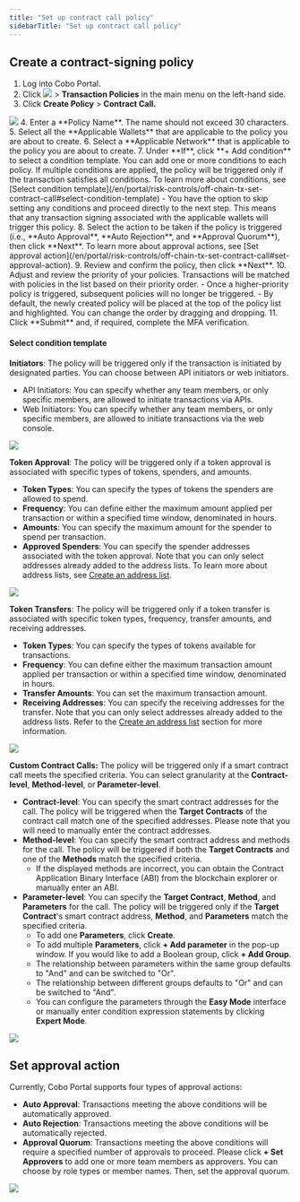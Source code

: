 ```yaml
---
title: "Set up contract call policy"
sidebarTitle: "Set up contract call policy"
---
```


## Create a contract-signing policy

1. Log into Cobo Portal.
2. Click <img src="/en/images/common/wallets_icon.svg" className="icon"/> > **Transaction Policies** in the main menu on the left-hand side.
3. Click **Create Policy** > **Contract Call.**
<img src="/en/images/risk-controls/create_policy.png" className="screenshot_full_screen"/>
4. Enter a **Policy Name**. The name should not exceed 30 characters.
5. Select all the **Applicable Wallets** that are applicable to the policy you are about to create.
6. Select a **Applicable Network** that is applicable to the policy you are about to create.
7. Under **If**, click **+ Add condition** to select a condition template. You can add one or more conditions to each policy. If multiple conditions are applied, the policy will be triggered only if the transaction satisfies all conditions. To learn more about conditions, see [Select condition template](/en/portal/risk-controls/off-chain-tx-set-contract-call#select-condition-template)
   - You have the option to skip setting any conditions and proceed directly to the next step. This means that any transaction signing associated with the applicable wallets will trigger this policy.
8. Select the action to be taken if the policy is triggered (i.e., **Auto Approval**, **Auto Rejection**, and **Approval Quorum**), then click **Next**. To learn more about approval actions, see [Set approval action](/en/portal/risk-controls/off-chain-tx-set-contract-call#set-approval-action).
9. Review and confirm the policy, then click **Next**.
10. Adjust and review the priority of your policies. Transactions will be matched with policies in the list based on their priority order.
    - Once a higher-priority policy is triggered, subsequent policies will no longer be triggered.
    - By default, the newly created policy will be placed at the top of the policy list and highlighted. You can change the order by dragging and dropping.
11. Click **Submit** and, if required, complete the MFA verification.

#### Select condition template <a id="select-condition-template"></a>

**Initiators**: The policy will be triggered only if the transaction is initiated by designated parties. You can choose between API initiators or web initiators.

- API Initiators: You can specify whether any team members, or only specific members, are allowed to initiate transactions via APIs.
- Web Initiators: You can specify whether any team members, or only specific members, are allowed to initiate transactions via the web console.
<img src="/en/images/risk-controls/initiators.png" className="screenshot_full_screen"/>


**Token Approval**: The policy will be triggered only if a token approval is associated with specific types of tokens, spenders, and amounts.
- **Token Types**: You can specify the types of tokens the spenders are allowed to spend.
- **Frequency**: You can define either the maximum amount applied per transaction or within a specified time window, denominated in hours.
- **Amounts**: You can specify the maximum amount for the spender to spend per transaction.
- **Approved Spenders**: You can specify the spender addresses associated with the token approval. Note that you can only select addresses already added to the address lists. To learn more about address lists, see [Create an address list](/en/portal/risk-controls/address-list).
<img src="/en/images/risk-controls/token-approval.png" className="screenshot_full_screen"/>


**Token Transfers**: The policy will be triggered only if a token transfer is associated with specific token types, frequency, transfer amounts, and receiving addresses.
- **Token Types**: You can specify the types of tokens available for transactions.
- **Frequency**: You can define either the maximum transaction amount applied per transaction or within a specified time window, denominated in hours.
- **Transfer Amounts**: You can set the maximum transaction amount.
- **Receiving Addresses**: You can specify the receiving addresses for the transfer. Note that you can only select addresses already added to the address lists. Refer to the [Create an address list](/en/portal/risk-controls/address-list) section for more information.
<img src="/en/images/risk-controls/token-transfers.png" className="screenshot_full_screen"/>



**Custom Contract Calls:** The policy will be triggered only if a smart contract call meets the specified criteria. You can select granularity at the **Contract-level**, **Method-level**, or **Parameter-level**.

- **Contract-level**: You can specify the smart contract addresses for the call. The policy will be triggered when the **Target Contracts** of the contract call match one of the specified addresses. Please note that you will need to manually enter the contract addresses.
- **Method-level**: You can specify the smart contract address and methods for the call. The policy will be triggered if both the **Target Contracts** and one of the **Methods** match the specified criteria.
  - If the displayed methods are incorrect, you can obtain the Contract Application Binary Interface (ABI) from the blockchain explorer or manually enter an ABI.
- **Parameter-level**: You can specify the **Target Contract**, **Method**, and **Parameters** for the call. The policy will be triggered only if the **Target Contract**'s smart contract address, **Method**, and **Parameters** match the specified criteria.
  - To add one **Parameters**, click **Create**.
  - To add multiple **Parameters**, click **+ Add parameter** in the pop-up window. If you would like to add a Boolean group, click **+ Add Group**.
  - The relationship between parameters within the same group defaults to "And" and can be switched to "Or".
  - The relationship between different groups defaults to "Or" and can be switched to "And".
  - You can configure the parameters through the **Easy Mode** interface or manually enter condition expression statements by clicking **Expert Mode**.
<img src="/en/images/risk-controls/contract-call.png" className="screenshot_full_screen"/>

## Set approval action <a id="set-approval-action"></a>
Currently, Cobo Portal supports four types of approval actions:
- **Auto Approval**: Transactions meeting the above conditions will be automatically approved.
- **Auto Rejection**: Transactions meeting the above conditions will be automatically rejected.
- **Approval Quorum**: Transactions meeting the above conditions will require a specified number of approvals to proceed. Please click **+ Set Approvers** to add one or more team members as approvers. You can choose by role types or member names. Then, set the approval quorum.
<img src="/en/images/risk-controls/customized-workflow.png" className="screenshot_full_screen"/>